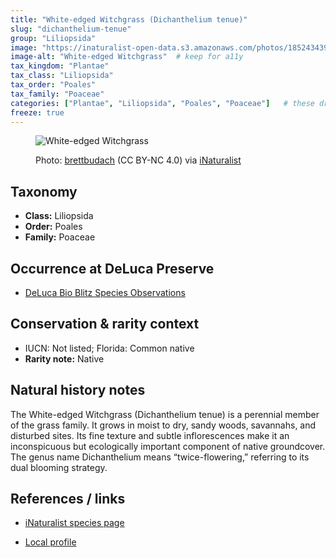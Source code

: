---
title: "White-edged Witchgrass (Dichanthelium tenue)"
slug: "dichanthelium-tenue"
group: "Liliopsida"
image: "https://inaturalist-open-data.s3.amazonaws.com/photos/185243439/large.jpg"        # keep for thumbnails
image-alt: "White-edged Witchgrass"  # keep for a11y
tax_kingdom: "Plantae"
tax_class: "Liliopsida"
tax_order: "Poales"
tax_family: "Poaceae"
categories: ["Plantae", "Liliopsida", "Poales", "Poaceae"]   # these drive the chips + filtering
freeze: true
---

<figure class="species-figure">

<img src="https://inaturalist-open-data.s3.amazonaws.com/photos/185243439/large.jpg" alt="White-edged Witchgrass" class="species-photo"/>

<figcaption class="photo-credit">

Photo: <a href="https://www.inaturalist.org/people/brettbudach">brettbudach</a> (CC BY-NC 4.0) via <a href="https://www.inaturalist.org/observations/109864054">iNaturalist</a>

</figcaption>

</figure>

## Taxonomy

-   **Class:** Liliopsida
-   **Order:** Poales
-   **Family:** Poaceae

## Occurrence at DeLuca Preserve

-   [DeLuca Bio Blitz Species Observations](https://www.inaturalist.org/observations?project_id=191727&taxon_id=956612&place_id=any&verifiable=any)

## Conservation & rarity context

-   IUCN: Not listed; Florida: Common native
-   **Rarity note:** Native

## Natural history notes

The White-edged Witchgrass (Dichanthelium tenue) is a perennial member of the grass family. It grows in moist to dry, sandy woods, savannahs, and disturbed sites. Its fine texture and subtle inflorescences make it an inconspicuous but ecologically important component of native groundcover. The genus name Dichanthelium means “twice-flowering,” referring to its dual blooming strategy.

## References / links

-   [iNaturalist species page](https://www.inaturalist.org/taxa/956612-Dichanthelium-tenue#taxonomy-tab)

-   [Local profile](https://fsus.ncbg.unc.edu/main.php?pg=show-taxon-detail.php&taxonid=1954)
